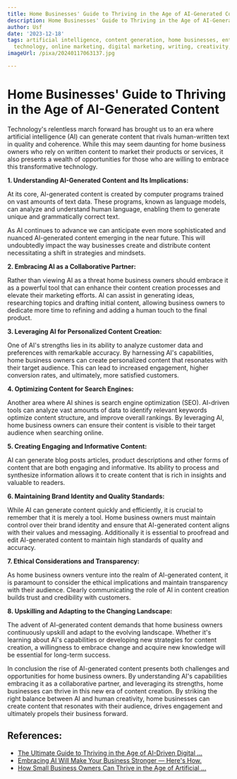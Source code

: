 ```yaml
---
title: Home Businesses' Guide to Thriving in the Age of AI-Generated Content
description: Home Businesses' Guide to Thriving in the Age of AI-Generated Content
author: Usf
date: '2023-12-18'
tags: artificial intelligence, content generation, home businesses, entrepreneurship,
  technology, online marketing, digital marketing, writing, creativity, innovation
imageUrl: /pixa/20240117063137.jpg

---
```

# Home Businesses' Guide to Thriving in the Age of AI-Generated Content

Technology's relentless march forward has  brought  us to an era where artificial intelligence (AI) can generate content that rivals human-written  text in quality and coherence. While this may seem daunting for home business  owners who rely on written content to market their products or services,  it also presents a wealth of opportunities for those who are willing  to embrace this transformative technology.

**1. Understanding AI-Generated Content and Its Implications:**

At  its core, AI-generated content  is created by computer programs trained on vast amounts of text data. These programs, known as language models, can analyze and understand human  language, enabling them to generate unique and  grammatically correct text.

As AI continues to advance we can anticipate even  more  sophisticated and  nuanced AI-generated content emerging in the near future. This will undoubtedly impact the way businesses create and  distribute content necessitating a shift in strategies  and mindsets.

**2. Embracing AI as a Collaborative Partner:**

Rather than viewing AI  as a threat home business owners should  embrace  it as a powerful tool that can enhance their content creation processes and elevate their marketing efforts. AI  can assist in generating  ideas, researching topics and drafting  initial content, allowing business owners to  dedicate more  time to refining and adding a human touch to the final product.

**3. Leveraging AI for Personalized  Content Creation:**

One of AI's strengths  lies  in its ability to analyze customer data  and preferences with remarkable accuracy.  By harnessing AI's  capabilities, home business  owners  can create personalized content that resonates with their target audience. This can lead to increased engagement, higher conversion rates, and ultimately, more satisfied  customers.

**4. Optimizing Content for Search Engines:**

Another area where AI shines  is search engine optimization  (SEO). AI-driven  tools can analyze vast amounts of data to identify relevant keywords optimize content structure, and improve overall rankings. By leveraging AI, home business owners can ensure their  content is  visible to their target audience when searching online.

**5. Creating  Engaging and Informative Content:**

AI can generate blog posts articles, product descriptions and other forms of content that are  both engaging and informative. Its ability to process and synthesize information allows it to create content that is rich in insights and valuable to readers.

**6. Maintaining Brand  Identity and Quality Standards:**

While AI can generate content quickly and efficiently, it is  crucial to remember that  it is merely a tool. Home business owners must maintain control over their brand identity and ensure  that AI-generated content aligns with their values and messaging. Additionally it is essential to proofread and edit  AI-generated content to maintain high standards of quality and accuracy.

**7. Ethical Considerations and Transparency:**

As home business owners venture into the realm  of AI-generated content, it is paramount to consider the ethical implications and maintain transparency with their audience. Clearly communicating the role of AI in content creation  builds trust and credibility  with customers.

**8.  Upskilling and Adapting to the Changing Landscape:**

The advent of AI-generated content demands that home business  owners continuously upskill and adapt to  the evolving landscape. Whether it's learning  about AI's capabilities or developing new strategies for  content creation, a willingness to embrace  change and acquire new knowledge will be essential for long-term success.

In conclusion the rise of AI-generated content presents both challenges and opportunities for home business owners. By understanding AI's capabilities embracing  it as a collaborative partner, and  leveraging its strengths, home businesses can thrive in this new era of content creation. By striking the right balance between AI and  human creativity, home  businesses can create content that resonates with their audience, drives engagement and ultimately  propels their  business forward.

## References:
- [The Ultimate Guide to Thriving in the Age of AI-Driven Digital ...](https://www.linkedin.com/pulse/ultimate-guide-thriving-age-ai-driven-digital-omar-faruque-simanta-hlujf?trk=public_post_main-feed-card_feed-article-content)
- [Embracing AI Will Make Your Business Stronger — Here's How.](https://www.entrepreneur.com/science-technology/embracing-ai-will-make-your-business-stronger-heres/463737)
- [How Small Business Owners Can Thrive in the Age of Artificial ...](https://www.linkedin.com/pulse/how-small-business-owners-can-thrive-age-artificial-bayliss-mba-mps)
